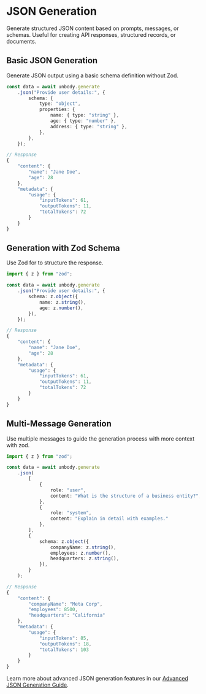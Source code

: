 
# JSON Generation

Generate structured JSON content based on prompts, messages, or schemas. Useful for creating API responses, structured records, or documents.

## Basic JSON Generation
Generate JSON output using a basic schema definition without Zod.

```typescript
const data = await unbody.generate
    .json("Provide user details:", {
        schema: {
            type: "object",
            properties: {
                name: { type: "string" },
                age: { type: "number" },
                address: { type: "string" },
            },
        },
    });
```

```typescript
// Response
{
    "content": {
        "name": "Jane Doe",
        "age": 28
    },
    "metadata": {
        "usage": {
            "inputTokens": 61,
            "outputTokens": 11,
            "totalTokens": 72
        }
    }
}
```

## Generation with Zod Schema
Use Zod for to structure the response.

```typescript
import { z } from "zod";

const data = await unbody.generate
    .json("Provide user details:", {
        schema: z.object({
            name: z.string(),
            age: z.number(),
        }),
    });
```

```typescript
// Response
{
    "content": {
        "name": "Jane Doe",
        "age": 28
    },
    "metadata": {
        "usage": {
            "inputTokens": 61,
            "outputTokens": 11,
            "totalTokens": 72
        }
    }
}
```

## Multi-Message Generation
Use multiple messages to guide the generation process with more context with zod.

```typescript
import { z } from "zod";

const data = await unbody.generate
    .json(
        [
            {
                role: "user",
                content: "What is the structure of a business entity?",
            },
            { 
                role: "system", 
                content: "Explain in detail with examples." 
            },
        ],
        {
            schema: z.object({
                companyName: z.string(),
                employees: z.number(),
                headquarters: z.string(),
            }),
        }
    );
```

```typescript
// Response
{
    "content": {
        "companyName": "Meta Corp",
        "employees": 8500,
        "headquarters": "California"
    },
    "metadata": {
        "usage": {
            "inputTokens": 85,
            "outputTokens": 18,
            "totalTokens": 103
        }
    }
}
```

Learn more about advanced JSON generation features in our [Advanced JSON Generation Guide](/guides/advanced-json-generation).